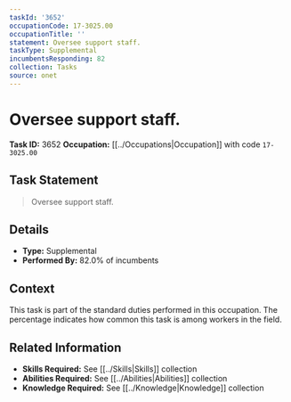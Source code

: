 ```yaml
---
taskId: '3652'
occupationCode: 17-3025.00
occupationTitle: ''
statement: Oversee support staff.
taskType: Supplemental
incumbentsResponding: 82
collection: Tasks
source: onet
---
```

# Oversee support staff.

**Task ID:** 3652
**Occupation:** [[../Occupations|Occupation]] with code `17-3025.00`

## Task Statement

> Oversee support staff.

## Details

- **Type:** Supplemental
- **Performed By:** 82.0% of incumbents

## Context

This task is part of the standard duties performed in this occupation. The percentage indicates how common this task is among workers in the field.

## Related Information

- **Skills Required:** See [[../Skills|Skills]] collection
- **Abilities Required:** See [[../Abilities|Abilities]] collection
- **Knowledge Required:** See [[../Knowledge|Knowledge]] collection
